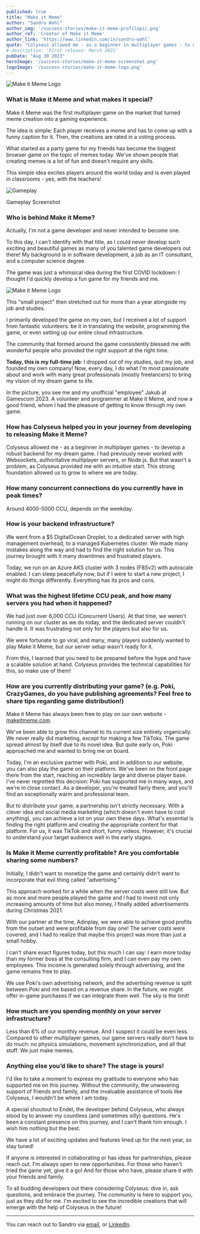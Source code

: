 ```yaml
---
published: true
title: "Make it Meme"
author: "Sandro Wahl"
author_img: '/success-stories/make-it-meme-profilepic.png'
author_ref: 'Creator of Make it Meme'
author_link: 'https://www.linkedin.com/in/sandro-wahl'
quote: "Colyseus allowed me - as a beginner in multiplayer games - to develop a robust backend for my dream game. I had previously never worked with Websockets, authoritative multiplayer servers, or Node.js. But that wasn’t a problem, as Colyseus provided me with an intuitive start. This strong foundation allowed us to grow to where we are today."
# description: 'First release: March 2021'
pubDate: "Aug 30 2023"
heroImage: '/success-stories/make-it-meme-screenshot.png'
logoImage: '/success-stories/make-it-meme-logo.png'
---
```


<Image class="rounded inline-block mx-auto w-1/2 float-right md:w-1/4 ml-8" src={logoImage} alt="Make it Meme Logo" />

### What is **Make it Meme** and what makes it special?

Make it Meme was the first multiplayer game on the market that turned meme creation into a gaming experience.

The idea is simple: Each player receives a meme and has to come up with a funny caption for it. Then, the creations are rated in a voting process.

What started as a party game for my friends has become the biggest browser game on the topic of memes today. We've shown people that creating memes is a lot of fun and doesn't require any skills.

This simple idea excites players around the world today and is even played in classrooms - yes, with the teachers!

<div class="mx-auto mt-6 mb-12 w-sm w-full md:w-2/3 text-center text-gray-600 ">
  <Image class="rounded" src={screenshotImage} alt="Gameplay" />
  <p class="text-sm p-3 italic">Gameplay Screenshot</p>
</div>


### Who is behind **Make it Meme**?

Actually, I'm not a game developer and never intended to become one.

To this day, I can't identify with that title, as I could never develop such exciting and beautiful games as many of you talented game developers out there! My background is in software development, a job as an IT consultant, and a computer science degree.

The game was just a whimsical idea during the first COVID lockdown: I thought I'd quickly develop a fun game for my friends and me.

<Image class="rounded inline-block mx-auto w-1/2 float-right md:float-left md:w-1/3 mr-6" src={teamImage} alt="Make it Meme Logo" />

This "small project" then stretched out for more than a year alongside my job and studies.

I primarily developed the game on my own, but I received a lot of support from fantastic volunteers: be it in translating the website, programming the game, or even setting up our entire cloud infrastructure.

The community that formed around the game consistently blessed me with wonderful people who provided the right support at the right time.

**Today, this is my full-time job**: I dropped out of my studies, quit my job, and founded my own company! Now, every day, I do what I'm most passionate about and work with many great professionals (mostly freelancers) to bring my vision of my dream game to life.

In the picture, you see me and my unofficial "employee" Jakub at Gamescom 2023. A volunteer and programmer at Make it Meme, and now a good friend, whom I had the pleasure of getting to know through my own game.

### How has Colyseus helped you in your journey from developing to releasing **Make it Meme**?

Colyseus allowed me - as a beginner in multiplayer games - to develop a robust backend for my dream game. I had previously never worked with Websockets, authoritative multiplayer servers, or Node.js. But that wasn't a problem, as Colyseus provided me with an intuitive start. This strong foundation allowed us to grow to where we are today.


### How many concurrent connections do you currently have in peak times?
Around 4000-5000 CCU, depends on the weekday.


### How is your backend infrastructure?

We went from a $5 DigitalOcean Droplet, to a dedicated server with high management overhead, to a managed Kubernetes cluster. We made many mistakes along the way and had to find the right solution for us. This journey brought with it many downtimes and frustrated players.

Today, we run on an Azure AKS cluster with 3 nodes (F8Sv2) with autoscale enabled. I can sleep peacefully now, but if I were to start a new project, I might do things differently. Everything has its pros and cons.


### What was the highest lifetime CCU peak, and how many servers you had when it happened?

We had just over 6,000 CCU (Concurrent Users). At that time, we weren't running on our cluster as we do today, and the dedicated server couldn't handle it. It was frustrating not only for the players but also for us.

We were fortunate to go viral, and many, many players suddenly wanted to play Make it Meme, but our server setup wasn't ready for it.

From this, I learned that you need to be prepared before the hype and have a scalable solution at hand. Colyseus provides the technical capabilities for this, so make use of them!


### How are you currently distributing your game? (e.g. Poki, CrazyGames, do you have publishing agreements? Feel free to share tips regarding game distribution!)

Make it Meme has always been free to play on our own website - <a href="https://makeitmeme.com">makeitmeme.com</a>.

We've been able to grow this channel to its current size entirely organically. We never really did marketing, except for making a few TikToks. The game spread almost by itself due to its novel idea. But quite early on, Poki approached me and wanted to bring me on board.

Today, I'm an exclusive partner with Poki, and in addition to our website, you can also play the game on their platform. We've been on the front page there from the start, reaching an incredibly large and diverse player base. I've never regretted this decision: Poki has supported me in many ways, and we're in close contact. As a developer, you're treated fairly there, and you'll find an exceptionally warm and professional team.

But to distribute your game, a partnership isn't strictly necessary. With a clever idea and social media marketing (which doesn't even have to cost anything), you can achieve a lot on your own these days. What's essential is finding the right platform and creating the appropriate content for that platform. For us, it was TikTok and short, funny videos. However, it's crucial to understand your target audience well in the early stages.

### Is **Make it Meme** currently profitable? Are you comfortable sharing some numbers?

Initially, I didn't want to monetize the game and certainly didn't want to incorporate that evil thing called "advertising."

This approach worked for a while when the server costs were still low. But as more and more people played the game and I had to invest not only increasing amounts of time but also money, I finally added advertisements during Christmas 2021.

With our partner at the time, Adinplay, we were able to achieve good profits from the outset and were profitable from day one! The server costs were covered, and I had to realize that maybe this project was more than just a small hobby.

I can't share exact figures today, but this much I can say: I earn more today than my former boss at the consulting firm, and I can even pay my own employees. This income is generated solely through advertising, and the game remains free to play.

We use Poki's own advertising network, and the advertising revenue is split between Poki and me based on a revenue share. In the future, we might offer in-game purchases if we can integrate them well. The sky is the limit!

### How much are you spending monthly on your server infrastructure?

Less than 6% of our monthly revenue. And I suspect it could be even less. Compared to other multiplayer games, our game servers really don't have to do much: no physics simulations, movement synchronization, and all that stuff. We just make memes.

### Anything else you’d like to share? The stage is yours!

I'd like to take a moment to express my gratitude to everyone who has supported me on this journey. Without the community, the unwavering support of friends and family, and the invaluable assistance of tools like Colyseus, I wouldn't be where I am today.

A special shoutout to Endel, the developer behind Colyseus, who always stood by to answer my countless (and sometimes silly) questions. He's been a constant presence on this journey, and I can't thank him enough. I wish him nothing but the best.

We have a lot of exciting updates and features lined up for the next year, so stay tuned!

If anyone is interested in collaborating or has ideas for partnerships, please reach out. I'm always open to new opportunities. For those who haven't tried the game yet, give it a go! And for those who have, please share it with your friends and family.

To all budding developers out there considering Colyseus: dive in, ask questions, and embrace the journey. The community is here to support you, just as they did for me. I'm excited to see the incredible creations that will emerge with the help of Colyseus in the future!

---

You can reach out to Sandro via [email](mailto:sandro@prealpha.dev?subject=Colyseus%20Success%20Stories&body=Hi%20Sandro%2C), or [LinkedIn](https://www.linkedin.com/in/sandro-wahl).

